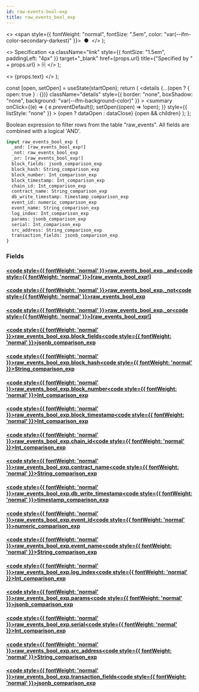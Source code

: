 ```yaml
---
id: raw-events-bool-exp
title: raw_events_bool_exp
---
```


<head>
  <meta content="noindex" name="robots" />
  <meta charset="utf-8" />
</head>

  <>
    <span style={{ fontWeight: "normal", fontSize: ".5em", color: "var(--ifm-color-secondary-darkest)" }}>
      &nbsp;●&nbsp;
    </span>
  </>
);

  <>
    Specification
    <a
      className="link"
      style={{ fontSize: "1.5em", paddingLeft: "4px" }}
      target="_blank"
      href={props.url}
      title={"Specified by " + props.url}
    >
      ⎘
    </a>
  </>
);

  <>
    <span className={props.class}>{props.text}</span>
  </>
);


  const [open, setOpen] = useState(startOpen);
  return (
    <details
      {...(open ? { open: true } : {})}
      className="details"
      style={{ border: "none", boxShadow: "none", background: "var(--ifm-background-color)" }}
    >
      <summary
        onClick={(e) => {
          e.preventDefault();
          setOpen((open) => !open);
        }}
        style={{ listStyle: "none" }}
      >
        {open ? dataOpen : dataClose}
      </summary>
      {open && children}
    </details>
  );
};

Boolean expression to filter rows from the table "raw_events". All fields are combined with a logical 'AND'.

```graphql
input raw_events_bool_exp {
  _and: [raw_events_bool_exp!]
  _not: raw_events_bool_exp
  _or: [raw_events_bool_exp!]
  block_fields: jsonb_comparison_exp
  block_hash: String_comparison_exp
  block_number: Int_comparison_exp
  block_timestamp: Int_comparison_exp
  chain_id: Int_comparison_exp
  contract_name: String_comparison_exp
  db_write_timestamp: timestamp_comparison_exp
  event_id: numeric_comparison_exp
  event_name: String_comparison_exp
  log_index: Int_comparison_exp
  params: jsonb_comparison_exp
  serial: Int_comparison_exp
  src_address: String_comparison_exp
  transaction_fields: jsonb_comparison_exp
}
```

### Fields

#### [<code style={{ fontWeight: 'normal' }}>raw_events_bool_exp.<b>\_and</b></code>](#)<Bullet />[<code style={{ fontWeight: 'normal' }}><b>[raw_events_bool_exp!]</b></code>](/docs/api/flow/graphql/envio/inputs/raw-events-bool-exp.mdx) <Badge class="badge badge--secondary " text="list"/> <Badge class="badge badge--secondary " text="input"/>

#### [<code style={{ fontWeight: 'normal' }}>raw_events_bool_exp.<b>\_not</b></code>](#)<Bullet />[<code style={{ fontWeight: 'normal' }}><b>raw_events_bool_exp</b></code>](/docs/api/flow/graphql/envio/inputs/raw-events-bool-exp.mdx) <Badge class="badge badge--secondary " text="input"/>

#### [<code style={{ fontWeight: 'normal' }}>raw_events_bool_exp.<b>\_or</b></code>](#)<Bullet />[<code style={{ fontWeight: 'normal' }}><b>[raw_events_bool_exp!]</b></code>](/docs/api/flow/graphql/envio/inputs/raw-events-bool-exp.mdx) <Badge class="badge badge--secondary " text="list"/> <Badge class="badge badge--secondary " text="input"/>

#### [<code style={{ fontWeight: 'normal' }}>raw_events_bool_exp.<b>block_fields</b></code>](#)<Bullet />[<code style={{ fontWeight: 'normal' }}><b>jsonb_comparison_exp</b></code>](/docs/api/flow/graphql/envio/inputs/jsonb-comparison-exp.mdx) <Badge class="badge badge--secondary " text="input"/>

#### [<code style={{ fontWeight: 'normal' }}>raw_events_bool_exp.<b>block_hash</b></code>](#)<Bullet />[<code style={{ fontWeight: 'normal' }}><b>String_comparison_exp</b></code>](/docs/api/flow/graphql/envio/inputs/string-comparison-exp.mdx) <Badge class="badge badge--secondary " text="input"/>

#### [<code style={{ fontWeight: 'normal' }}>raw_events_bool_exp.<b>block_number</b></code>](#)<Bullet />[<code style={{ fontWeight: 'normal' }}><b>Int_comparison_exp</b></code>](/docs/api/flow/graphql/envio/inputs/int-comparison-exp.mdx) <Badge class="badge badge--secondary " text="input"/>

#### [<code style={{ fontWeight: 'normal' }}>raw_events_bool_exp.<b>block_timestamp</b></code>](#)<Bullet />[<code style={{ fontWeight: 'normal' }}><b>Int_comparison_exp</b></code>](/docs/api/flow/graphql/envio/inputs/int-comparison-exp.mdx) <Badge class="badge badge--secondary " text="input"/>

#### [<code style={{ fontWeight: 'normal' }}>raw_events_bool_exp.<b>chain_id</b></code>](#)<Bullet />[<code style={{ fontWeight: 'normal' }}><b>Int_comparison_exp</b></code>](/docs/api/flow/graphql/envio/inputs/int-comparison-exp.mdx) <Badge class="badge badge--secondary " text="input"/>

#### [<code style={{ fontWeight: 'normal' }}>raw_events_bool_exp.<b>contract_name</b></code>](#)<Bullet />[<code style={{ fontWeight: 'normal' }}><b>String_comparison_exp</b></code>](/docs/api/flow/graphql/envio/inputs/string-comparison-exp.mdx) <Badge class="badge badge--secondary " text="input"/>

#### [<code style={{ fontWeight: 'normal' }}>raw_events_bool_exp.<b>db_write_timestamp</b></code>](#)<Bullet />[<code style={{ fontWeight: 'normal' }}><b>timestamp_comparison_exp</b></code>](/docs/api/flow/graphql/envio/inputs/timestamp-comparison-exp.mdx) <Badge class="badge badge--secondary " text="input"/>

#### [<code style={{ fontWeight: 'normal' }}>raw_events_bool_exp.<b>event_id</b></code>](#)<Bullet />[<code style={{ fontWeight: 'normal' }}><b>numeric_comparison_exp</b></code>](/docs/api/flow/graphql/envio/inputs/numeric-comparison-exp.mdx) <Badge class="badge badge--secondary " text="input"/>

#### [<code style={{ fontWeight: 'normal' }}>raw_events_bool_exp.<b>event_name</b></code>](#)<Bullet />[<code style={{ fontWeight: 'normal' }}><b>String_comparison_exp</b></code>](/docs/api/flow/graphql/envio/inputs/string-comparison-exp.mdx) <Badge class="badge badge--secondary " text="input"/>

#### [<code style={{ fontWeight: 'normal' }}>raw_events_bool_exp.<b>log_index</b></code>](#)<Bullet />[<code style={{ fontWeight: 'normal' }}><b>Int_comparison_exp</b></code>](/docs/api/flow/graphql/envio/inputs/int-comparison-exp.mdx) <Badge class="badge badge--secondary " text="input"/>

#### [<code style={{ fontWeight: 'normal' }}>raw_events_bool_exp.<b>params</b></code>](#)<Bullet />[<code style={{ fontWeight: 'normal' }}><b>jsonb_comparison_exp</b></code>](/docs/api/flow/graphql/envio/inputs/jsonb-comparison-exp.mdx) <Badge class="badge badge--secondary " text="input"/>

#### [<code style={{ fontWeight: 'normal' }}>raw_events_bool_exp.<b>serial</b></code>](#)<Bullet />[<code style={{ fontWeight: 'normal' }}><b>Int_comparison_exp</b></code>](/docs/api/flow/graphql/envio/inputs/int-comparison-exp.mdx) <Badge class="badge badge--secondary " text="input"/>

#### [<code style={{ fontWeight: 'normal' }}>raw_events_bool_exp.<b>src_address</b></code>](#)<Bullet />[<code style={{ fontWeight: 'normal' }}><b>String_comparison_exp</b></code>](/docs/api/flow/graphql/envio/inputs/string-comparison-exp.mdx) <Badge class="badge badge--secondary " text="input"/>

#### [<code style={{ fontWeight: 'normal' }}>raw_events_bool_exp.<b>transaction_fields</b></code>](#)<Bullet />[<code style={{ fontWeight: 'normal' }}><b>jsonb_comparison_exp</b></code>](/docs/api/flow/graphql/envio/inputs/jsonb-comparison-exp.mdx) <Badge class="badge badge--secondary " text="input"/>
